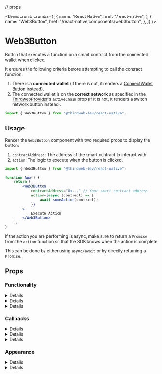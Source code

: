// props

<Breadcrumb
	crumbs={[
		{
			name: "React Native",
			href: "/react-native",
		},
		{
			name: "Web3Button",
			href: "/react-native/components/web3button",
		},
	]}
/>

# Web3Button

Button that executes a function on a smart contract from the connected wallet when clicked.

It ensures the following criteria before attempting to call the contract function:

1. There is a **connected wallet**
   (if there is not, it renders a [ConnectWallet Button](/react-native/ConnectWallet) instead).
2. The connected wallet is on the **correct network**
   as specified in the [ThirdwebProvider](/react-native/ThirdwebProvider)'s
   `activeChain` prop (if it is not, it renders a switch network button instead).

```jsx
import { Web3Button } from "@thirdweb-dev/react-native";
```

## Usage

Render the `Web3Button` component with two required props to display the button:

1. `contractAddress`: The address of the smart contract to interact with.
2. `action`: The logic to execute when the button is clicked.

```jsx
import { Web3Button } from "@thirdweb-dev/react-native";

function App() {
	return (
		<Web3Button
			contractAddress="0x..." // Your smart contract address
			action={async (contract) => {
				await someAction(contract);
			}}
		>
			Execute Action
		</Web3Button>
	);
}
```

<Callout variant='info' title="Always return a promise from action">

If the action you are performing is async, make sure to return a `Promise` from the `action` function so that the SDK knows when the action is complete

This can be done by either using `async/await` or by directly returning a `Promise`.

</Callout>

## Props

### Functionality

<Details summary="contractAddress" id="contractAddress" tags={["Required"]}>
	<ContractAddressMDX />
</Details>

<Details summary="action" id="action" tags={["Required"]}>
	<ActionMDX />
</Details>

<Details id="contractAbi" summary="contractAbi">
	<ContractAbi />
</Details>

### Callbacks

<Details id="onSuccess" summary="onSuccess">
	<OnSuccessMDX />
</Details>

<Details id="onError" summary="onError">
	<OnErrorMDX />
</Details>

<Details id="onSubmit" summary="onSubmit">
	<OnSubmitMDX />
</Details>

### Appearance

<Details summary="connectWalletProps" id="connectWalletProps">
	<ConnectWalletMDX />
</Details>

<Details id="theme" summary="theme">
	<ThemeMDX />
</Details>
